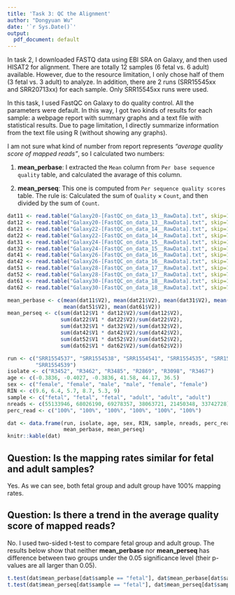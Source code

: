 ```yaml
---
title: 'Task 3: QC the Alignment'
author: "Dongyuan Wu"
date: '`r Sys.Date()`'
output:
  pdf_document: default
---
```


In task 2, I downloaded FASTQ data using EBI SRA on Galaxy, and then used HISAT2 for alignment. There are totally 12 samples (6 fetal vs. 6 adult) available. However, due to the resource limitation, I only chose half of them (3 fetal vs. 3 adult) to analyze. In addition, there are 2 runs (SRR15545xx and SRR20713xx) for each sample. Only SRR15545xx runs were used.

In this task, I used FastQC on Galaxy to do quality control. All the parameters were default. In this way, I got two kinds of results for each sample: a webpage report with summary graphs and a text file with statistical results. Due to page limitation, I directly summarize information from the text file using R (without showing any graphs).

I am not sure what kind of number from report represents *"average quality score of mapped reads"*, so I calculated two numbers:

1. **mean_perbase**: I extracted the `Mean` column from `Per base sequence quality` table, and calculated the avarage of this column.

2. **mean_perseq**: This one is computed from `Per sequence quality scores` table. The rule is: Calculated the sum of `Quality` $\times$ `Count`, and then divided by the sum of `Count`.

```r

dat11 <- read.table("Galaxy20-[FastQC_on_data_13__RawData].txt", skip=12, nrows=55)
dat12 <- read.table("Galaxy20-[FastQC_on_data_13__RawData].txt", skip=71, nrows=39)
dat21 <- read.table("Galaxy22-[FastQC_on_data_14__RawData].txt", skip=12, nrows=55)
dat22 <- read.table("Galaxy22-[FastQC_on_data_14__RawData].txt", skip=71, nrows=39)
dat31 <- read.table("Galaxy24-[FastQC_on_data_15__RawData].txt", skip=12, nrows=55)
dat32 <- read.table("Galaxy24-[FastQC_on_data_15__RawData].txt", skip=71, nrows=39)
dat41 <- read.table("Galaxy26-[FastQC_on_data_16__RawData].txt", skip=12, nrows=55)
dat42 <- read.table("Galaxy26-[FastQC_on_data_16__RawData].txt", skip=71, nrows=39)
dat51 <- read.table("Galaxy28-[FastQC_on_data_17__RawData].txt", skip=12, nrows=55)
dat52 <- read.table("Galaxy28-[FastQC_on_data_17__RawData].txt", skip=71, nrows=39)
dat61 <- read.table("Galaxy30-[FastQC_on_data_18__RawData].txt", skip=12, nrows=55)
dat62 <- read.table("Galaxy30-[FastQC_on_data_18__RawData].txt", skip=71, nrows=39)

mean_perbase <- c(mean(dat11$V2), mean(dat21$V2), mean(dat31$V2), mean(dat41$V2),
                  mean(dat51$V2), mean(dat61$V2))
mean_perseq <- c(sum(dat12$V1 * dat12$V2)/sum(dat12$V2), 
                 sum(dat22$V1 * dat22$V2)/sum(dat22$V2), 
                 sum(dat32$V1 * dat32$V2)/sum(dat32$V2), 
                 sum(dat42$V1 * dat42$V2)/sum(dat42$V2), 
                 sum(dat52$V1 * dat52$V2)/sum(dat52$V2), 
                 sum(dat62$V1 * dat62$V2)/sum(dat62$V2))

```



```r

run <- c("SRR1554537", "SRR1554538", "SRR1554541", "SRR1554535", "SRR1554536",
         "SRR1554539")
isolate <- c("R3452", "R3462", "R3485", "R2869", "R3098", "R3467")
age <- c(-0.3836, -0.4027, -0.3836, 41.58, 44.17, 36.5)
sex <- c("female", "female", "male", "male", "female", "female")
RIN <- c(9.6, 6.4, 5.7, 8.7, 5.3, 9)
sample <- c("fetal", "fetal", "fetal", "adult", "adult", "adult")
nreads <- c(55133946, 68026190, 69278357, 38063721, 21450348, 33742728)
perc_read <- c("100%", "100%", "100%", "100%", "100%", "100%")

dat <- data.frame(run, isolate, age, sex, RIN, sample, nreads, perc_read,
                  mean_perbase, mean_perseq)
knitr::kable(dat)

```

## Question: Is the mapping rates similar for fetal and adult samples?
Yes. As we can see, both fetal group and adult group have 100% mapping rates.

## Question: Is there a trend in the average quality score of mapped reads?

No. I used two-sided t-test to compare fetal group and adult group. The results below show that neither **mean_perbase** nor **mean_perseq** has difference between two groups under the 0.05 significance level (their p-values are all larger than 0.05).

```r

t.test(dat$mean_perbase[dat$sample == "fetal"], dat$mean_perbase[dat$sample == "adult"])
t.test(dat$mean_perseq[dat$sample == "fetal"], dat$mean_perseq[dat$sample == "adult"])

```